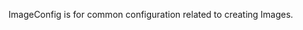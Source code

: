 <!-- Code generated from the comments of the ImageConfig struct in builder/openstack/image_config.go; DO NOT EDIT MANUALLY -->

ImageConfig is for common configuration related to creating Images.
